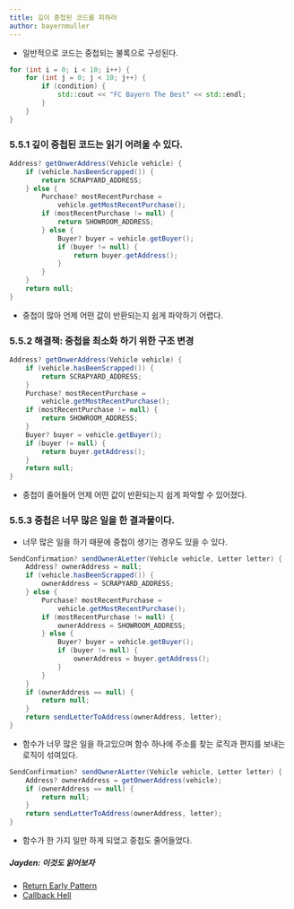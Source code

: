 ```yaml
---
title: 깊이 중첩된 코드를 피하라
author: bayernmuller
---
```


* 일반적으로 코드는 중첩되는 불록으로 구성된다.

```c++
for (int i = 0; i < 10; i++) {
    for (int j = 0; j < 10; j++) {
        if (condition) {
            std::cout << "FC Bayern The Best" << std::endl;
        }
    }
}
```

### 5.5.1 깊이 중첩된 코드는 읽기 어려울 수 있다.

```java
Address? getOnwerAddress(Vehicle vehicle) {
    if (vehicle.hasBeenScrapped()) {
        return SCRAPYARD_ADDRESS;
    } else {
        Purchase? mostRecentPurchase = 
            vehicle.getMostRecentPurchase();
        if (mostRecentPurchase != null) {
            return SHOWROOM_ADDRESS;
        } else {
            Buyer? buyer = vehicle.getBuyer();
            if (buyer != null) {
                return buyer.getAddress();
            }
        }
    }
    return null;
}
```

* 중첩이 많아 언제 어떤 값이 반환되는지 쉽게 파악하기 어렵다.

### 5.5.2 해결책: 중첩을 최소화 하기 위한 구조 변경

```java
Address? getOnwerAddress(Vehicle vehicle) {
    if (vehicle.hasBeenScrapped()) {
        return SCRAPYARD_ADDRESS;
    }
    Purchase? mostRecentPurchase = 
        vehicle.getMostRecentPurchase();
    if (mostRecentPurchase != null) {
        return SHOWROOM_ADDRESS;
    }
    Buyer? buyer = vehicle.getBuyer();
    if (buyer != null) {
        return buyer.getAddress();
    }
    return null;
}
```

* 중첩이 줄어들어 언제 어떤 값이 반환되는지 쉽게 파악할 수 있어졌다.

### 5.5.3 중첩은 너무 많은 일을 한 결과물이다.

* 너무 많은 일을 하기 때문에 중첩이 생기는 경우도 있을 수 있다.

```java
SendConfirmation? sendOwnerALetter(Vehicle vehicle, Letter letter) {
    Address? ownerAddress = null;
    if (vehicle.hasBeenScrapped()) {
        ownerAddress = SCRAPYARD_ADDRESS;
    } else {
        Purchase? mostRecentPurchase = 
            vehicle.getMostRecentPurchase();
        if (mostRecentPurchase != null) {
            ownerAddress = SHOWROOM_ADDRESS;
        } else {
            Buyer? buyer = vehicle.getBuyer();
            if (buyer != null) {
                ownerAddress = buyer.getAddress();
            }
        }
    }
    if (ownerAddress == null) {
        return null;
    }
    return sendLetterToAddress(ownerAddress, letter);
}
```

* 함수가 너무 많은 일을 하고있으며 함수 하나에 주소를 찾는 로직과 편지를 보내는 로직이 섞여있다.

```java
SendConfirmation? sendOwnerALetter(Vehicle vehicle, Letter letter) {
    Address? ownerAddress = getOnwerAddress(vehicle);
    if (ownerAddress == null) {
        return null;
    }
    return sendLetterToAddress(ownerAddress, letter);
}
```

* 함수가 한 가지 일만 하게 되었고 중첩도 줄어들었다.

##### Jayden: 이것도 읽어보자
* [Return Early Pattern](https://medium.com/swlh/return-early-pattern-3d18a41bba8)
* [Callback Hell](https://medium.com/@raihan_tazdid/callback-hell-in-javascript-all-you-need-to-know-296f7f5d3c1)